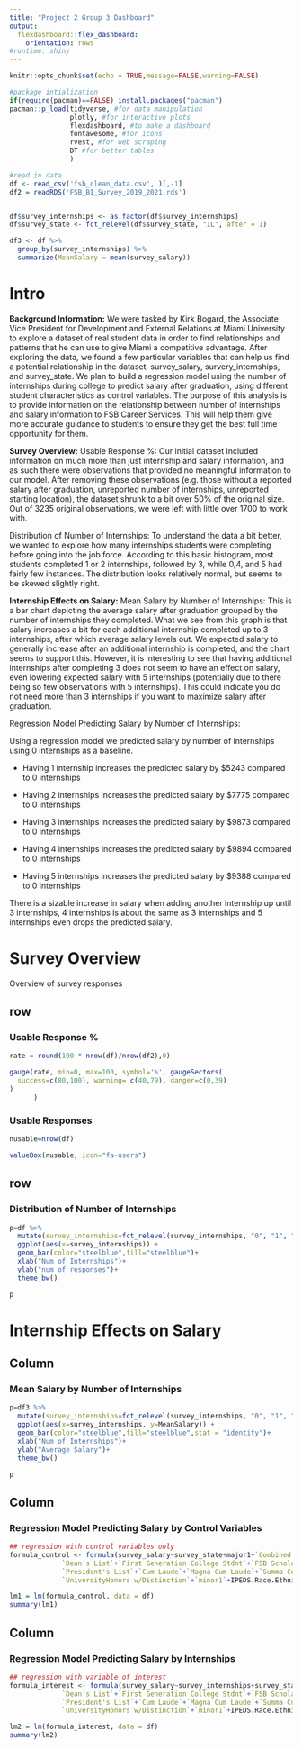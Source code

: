 ```yaml
---
title: "Project 2 Group 3 Dashboard"
output: 
  flexdashboard::flex_dashboard:
    orientation: rows
#runtime: shiny
---
```


```r
knitr::opts_chunk$set(echo = TRUE,message=FALSE,warning=FALSE)

#package intialization
if(require(pacman)==FALSE) install.packages("pacman")
pacman::p_load(tidyverse, #for data manipulation
               plotly, #for interactive plots
               flexdashboard, #to make a dashboard
               fontawesome, #for icons
               rvest, #for web scraping
               DT #for better tables
               )

#read in data
df <- read_csv('fsb_clean_data.csv', )[,-1]
df2 = readRDS('FSB_BI_Survey_2019_2021.rds')


df$survey_internships <- as.factor(df$survey_internships)
df$survey_state <- fct_relevel(df$survey_state, "IL", after = 1)

df3 <- df %>%
  group_by(survey_internships) %>%
  summarize(MeanSalary = mean(survey_salary))
```




# Intro

**Background Information:**
We were tasked by Kirk Bogard, the Associate Vice President for Development and External Relations at Miami University to explore a dataset of real student data in order to find relationships and patterns that he can use to give Miami a competitive advantage. After exploring the data, we found a few particular variables that can help us find a potential relationship in the dataset, survey_salary, survery_internships, and survey_state. We plan to build a regression model using the number of internships during college to predict salary after graduation, using different student characteristics as control variables. The purpose of this analysis is to provide information on the relationship between number of internships and salary information to FSB Career Services. This will help them give more accurate guidance to students to ensure they get the best full time opportunity for them.

**Survey Overview:**
Usable Response %: Our initial dataset included information on much more than just internship and salary information, and as such there were observations that provided no meaningful information to our model. After removing these observations (e.g. those without a reported salary after graduation, unreported number of internships, unreported starting location), the dataset shrunk to a bit over 50% of the original size. Out of 3235 original observations, we were left with little over 1700 to work with.

Distribution of Number of Internships: To understand the data a bit better, we wanted to explore how many internships students were completing before going into the job force. According to this basic histogram, most students completed 1 or 2 internships, followed by 3, while 0,4, and 5 had fairly few instances. The distribution looks relatively normal, but seems to be skewed slightly right.


**Internship Effects on Salary:**
Mean Salary by Number of Internships: This is a bar chart depicting the average salary after graduation grouped by the number of internships they completed. What we see from this graph is that salary increases a bit for each additional internship completed up to 3 internships, after which average salary levels out. We expected salary to generally increase after an additional internship is completed, and the chart seems to support this. However, it is interesting to see that having additional internships after completing 3 does not seem to have an effect on salary, even lowering expected salary with 5 internships (potentially due to there being so few observations with 5 internships). This could indicate you do not need more than 3 internships if you want to maximize salary after graduation. 

Regression Model Predicting Salary by Number of Internships:

Using a regression model we predicted salary by number of internships using 0 internships as a baseline.

* Having 1 internship increases the predicted salary by $5243 compared to 0 internships

* Having 2 internships increases the predicted salary by $7775 compared to 0 internships

* Having 3 internships increases the predicted salary by $9873 compared to 0 internships

* Having 4 internships increases the predicted salary by $9894 compared to 0 internships

* Having 5 internships increases the predicted salary by $9388 compared to 0 internships

There is a sizable increase in salary when adding another internship up until 3 internships, 4 internships is about the same as 3 internships and 5 internships even drops the predicted salary.

# Survey Overview {data-orientation=columns}

Overview of survey responses
  
## row {data-width=300}

### Usable Response %
```r
rate = round(100 * nrow(df)/nrow(df2),0)

gauge(rate, min=0, max=100, symbol='%', gaugeSectors(
  success=c(80,100), warning= c(40,79), danger=c(0,39)
)
      )
```



### Usable Responses

```r
nusable=nrow(df)

valueBox(nusable, icon="fa-users")
```    


## row {data-height=600}





### Distribution of Number of Internships
    
```r
p=df %>% 
  mutate(survey_internships=fct_relevel(survey_internships, "0", "1", "2", "3", "4", "5")) %>%
  ggplot(aes(x=survey_internships)) +
  geom_bar(color="steelblue",fill="steelblue")+
  xlab("Num of Internships")+
  ylab("num of responses")+
  theme_bw()

p


```
   
   

# Internship Effects on Salary {data-orientation=columns}

## Column {data-width=300}

### Mean Salary by Number of Internships

```r
p=df3 %>% 
  mutate(survey_internships=fct_relevel(survey_internships, "0", "1", "2", "3", "4", "5")) %>%
  ggplot(aes(x=survey_internships, y=MeanSalary)) +
  geom_bar(color="steelblue",fill="steelblue",stat = "identity")+
  xlab("Num of Internships")+
  ylab("Average Salary")+
  theme_bw()

p
```




## Column {data-width=350}

### Regression Model Predicting Salary by Control Variables
```r
## regression with control variables only
formula_control <- formula(survey_salary~survey_state+major1+`Combined Bacc and Masters`+ 
             `Dean's List`+`First Generation College Stdnt`+`FSB Scholars`+`Honors Program`+ 
             `President's List`+`Cum Laude`+`Magna Cum Laude`+`Summa Cum Laude`+`University Honors`+
             `UniversityHonors w/Distinction`+`minor1`+IPEDS.Race.Ethnicity+Gender+GPA.Range)

lm1 = lm(formula_control, data = df)
summary(lm1)
```

## Column {data-width=350}
### Regression Model Predicting Salary by Internships
```r
## regression with variable of interest
formula_interest <- formula(survey_salary~survey_internships+survey_state+major1+`Combined Bacc and Masters`+ 
             `Dean's List`+`First Generation College Stdnt`+`FSB Scholars`+`Honors Program`+ 
             `President's List`+`Cum Laude`+`Magna Cum Laude`+`Summa Cum Laude`+`University Honors`+
             `UniversityHonors w/Distinction`+`minor1`+IPEDS.Race.Ethnicity+Gender+GPA.Range)

lm2 = lm(formula_interest, data = df)
summary(lm2)
```


